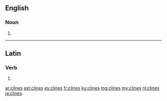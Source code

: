 ==English==

===Noun===
{{head|en|noun plural form}}

# {{plural of|cline|lang=en}}

----

==Latin==

===Verb===
{{la-verb-form|clīnēs}}

# {{inflection of|clīnō||2|s|pres|actv|subj|lang=la}}

[[ar:clines]]
[[ast:clines]]
[[es:clines]]
[[fr:clines]]
[[ku:clines]]
[[mg:clines]]
[[my:clines]]
[[nl:clines]]
[[ja:clines]]